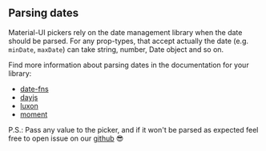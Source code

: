 
<PageMeta
  title="Parsing"
  description="Parsing dates for material-ui-pickers"
/>

## Parsing dates

Material-UI pickers rely on the date management library when the date should be parsed. For
any prop-types, that accept actually the date (e.g. `minDate`, `maxDate`)
can take string, number, Date object and so on.

Find more information about parsing dates in the documentation for your library:

- [date-fns](https://developer.mozilla.org/en-US/docs/Web/JavaScript/Reference/Global_Objects/Date#Several_ways_to_create_a_Date_object)
- [dayjs](https://github.com/iamkun/dayjs/blob/dev/docs/en/API-reference.md#constructor-dayjsexisting-string--number--date--dayjs)
- [luxon](https://moment.github.io/luxon/docs/manual/parsing.html)
- [moment](https://momentjs.com/docs/#/parsing/)

P.S.: Pass any value to the picker, and if it won't be parsed as expected feel free to open issue
on our [github](https://github.com/dmtrKovalenko/material-ui-pickers) 😎
